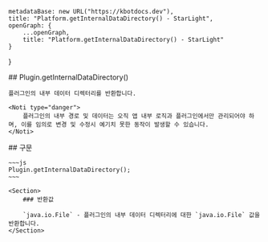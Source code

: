 
    metadataBase: new URL("https://kbotdocs.dev"),
    title: "Platform.getInternalDataDirectory() - StarLight",
    openGraph: {
        ...openGraph,
        title: "Platform.getInternalDataDirectory() - StarLight"
    }
}

<Section>
    ## Plugin.getInternalDataDirectory()

    플러그인의 내부 데이터 디렉터리를 반환합니다.

    <Noti type="danger">
        플러그인의 내부 경로 및 데이터는 오직 앱 내부 로직과 플러그인에서만 관리되어야 하며, 이를 임의로 변경 및 수정시 예기치 못한 동작이 발생할 수 있습니다.
    </Noti>
</Section>
<Section>
    ## 구문

    ~~~js
    Plugin.getInternalDataDirectory();
    ~~~

    <Section>
        ### 반환값

        `java.io.File` - 플러그인의 내부 데이터 디렉터리에 대한 `java.io.File` 값을 반환합니다.
    </Section>
</Section>